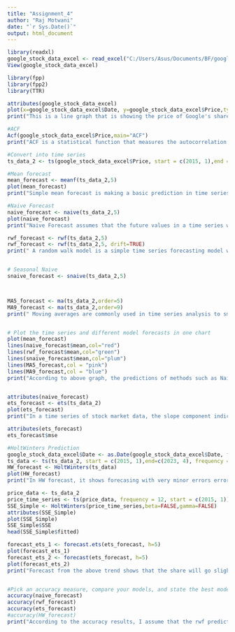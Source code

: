 ---
title: "Assignment_4"
author: "Raj Motwani"
date: "`r Sys.Date()`"
output: html_document
---

```{r}
library(readxl)
google_stock_data_excel <- read_excel("C:/Users/Asus/Documents/BF/google-stock-data_excel.xlsx")
View(google_stock_data_excel)

library(fpp)
library(fpp2)
library(TTR)

attributes(google_stock_data_excel)
plot(x=google_stock_data_excel$Date, y=google_stock_data_excel$Price,type="l",xlab="Date",ylab="Price")
print("This is a line graph that is showing the price of Google's share on January 1st, 2015 till April 1st,2023")

#ACF
Acf(google_stock_data_excel$Price,main="ACF")
print("ACF is a statistical function that measures the autocorrelation of a time series data set at different lags ")

#Convert into time series 
ts_data_2 <- ts(google_stock_data_excel$Price, start = c(2015, 1),end = c(2023, 3), frequency = 12)

#Mean forecast
mean_forecast <- meanf(ts_data_2,5)
plot(mean_forecast)
print("Simple mean forecast is making a basic prediction in time series analysis. In our case, the mean forecasted value of Google's share price is around 75$")

#Naive Forecast
naive_forecast <- naive(ts_data_2,5)
plot(naive_forecast)
print("Naive Forecast assumes that the future values in a time series will be the same as the most recent observed value. In our case, the most recent value that is 102$ is predicted by this method")

rwf_forecast <- rwf(ts_data_2,5)
rwf_forecast <- rwf(ts_data_2,5, drift=TRUE)
print(" A random walk model is a simple time series forecasting model where each future value is assumed to be equal to the last observed value plus a random error.")


# Seasonal Naive
snaive_forecast <- snaive(ts_data_2,5)



MA5_forecast <- ma(ts_data_2,order=5)
MA9_forecast <- ma(ts_data_2,order=9)
print(" Moving averages are commonly used in time series analysis to smooth out data and identify trends or patterns.")


# Plot the time series and different model forecasts in one chart
plot(mean_forecast)
lines(naive_forecast$mean,col="red")
lines(rwf_forecast$mean,col="green")
lines(snaive_forecast$mean,col="plum")
lines(MA5_forecast,col = "pink")
lines(MA9_forecast,col = "blue")
print("According to above graph, the predictions of methods such as Naive Forecast (Red) predicts the next possible value almost same as the most recent value. The rwf forecast (Green) predicts almost the same data as the Naive method. Snaive method (Plum) is repeating the value for future's season and it shows that the stock price will go up in the future. The Moving Average Data(MA) forecast is showing the trend of stock price with very limited errors")


attributes(naive_forecast)
ets_forecast <- ets(ts_data_2)
plot(ets_forecast)
print("In a time series of stock market data, the slope component indicate whether price is increasing, decreasing, or remaining relatively stable over time. So, in this graph the slope is increased in the end of 2021 due to hike in prices. Level represents the central tendency of data")

attributes(ets_forecast)
ets_forecast$mse

#HoltWinters Prediction
google_stock_data_excel$Date <- as.Date(google_stock_data_excel$Date, format = "%d-%m-%Y")
ts_data <- ts(ts_data_2, start = c(2015, 1),end=c(2023, 4), frequency = 12)
HW_forecast <- HoltWinters(ts_data)
plot(HW_forecast)
print("In HW forecast, it shows forecasing with very minor errors errors. It includes three components: level, trend, and seasonality.")

price_data <- ts_data_2
price_time_series <- ts(price_data, frequency = 12, start = c(2015, 1))
SSE_Simple <- HoltWinters(price_time_series,beta=FALSE,gamma=FALSE)
attributes(SSE_Simple)
plot(SSE_Simple)
SSE_Simple$SSE
head(SSE_Simple$fitted)

forecast_ets_1 <- forecast.ets(ets_forecast, h=5)
plot(forecast_ets_1)
forecast_ets_2 <- forecast(ets_forecast, h=5)
plot(forecast_ets_2)
print("Forecast from the above trend shows that the share will go slightly down in the next month considering the market remains as it was in last five years")


#Pick an accuracy measure, compare your models, and state the best model based on the accuracy comparison
accuracy(naive_forecast)
accuracy(rwf_forecast)
accuracy(ets_forecast)
#accuracy(HW_forecast)
print("According to the accuracy results, I assume that the rwf predictions are more accurate since their mean is close to 0 and all other erros also have their data closer to 0")
```


